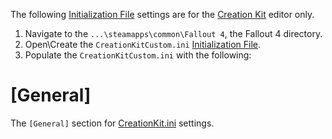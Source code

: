 The following [[Initialization File]] settings are for the [[Creation Kit]] editor only.



# Navigate to the <code>...\steamapps\common\Fallout 4</code>, the Fallout 4 directory.
# Open\Create the <code>CreationKitCustom.ini</code> [[Initialization File]].
# Populate the <code>CreationKitCustom.ini</code> with the following:



= [General] =
The <Code>[General]</Code> section for [[:Category:CreationKit.ini|CreationKit.ini]] settings.
<BR>
{{INI:General:bWarnOnRemoveInvalidMod}}<BR>
{{INI:General:strPluginsFileHeader}}<BR>
{{INI:General:sDefaultAPPrefixString}}<BR>
{{INI:General:sPropertyModLayoutFile}}<BR>
{{INI:General:bUpdateMaterialSwapIndexesOnInit}}<BR>
{{INI:General:bRenamePropertiesOnMaterialSwap}}<BR>
{{INI:General:sPushHostName}}<BR>
{{INI:General:sPushXboxOneConsoleIP}}<BR>
{{INI:General:sPushXboxOneFileDir}}<BR>
{{INI:General:sPushXboxDebugIP}}<BR>
{{INI:General:fPowerArmorWorkbenchMaxPowerArmorDistance}}<BR>
{{INI:General:bDebugDismemberments}}<BR>
{{INI:General:fDefaultSplineColorR}}<BR>
{{INI:General:fDefaultSplineColorG}}<BR>
{{INI:General:fDefaultSplineColorB}}<BR>
{{INI:General:fDefaultSplineWindSensibility}}<BR>
{{INI:General:fDefaultSplineFlexibility}}<BR>
{{INI:General:bGeneratePreCombinedGeometryPreVis}}<BR>
{{INI:General:bThrowProcessCompleteExceptions}}<BR>
{{INI:General:bEnableDialogueExportLogging}}<BR>
{{INI:General:bDialogueExportCheckFileExists}}<BR>
{{INI:General:sExternalVoiceFilePath1}}<BR>
{{INI:General:sExternalVoiceFilePath2}}<BR>
{{INI:General:sExternalVoiceFilePath3}}<BR>
{{INI:General:sExternalVoiceFilePath4}}<BR>
{{INI:General:sExternalVoiceFilePath5}}<BR>
{{INI:General:bMustConfirmDialogueExport}}<BR>
{{INI:General:uAmbientScalarNegX}}<BR>
{{INI:General:uAmbientScalarPosX}}<BR>
{{INI:General:uAmbientScalarNegY}}<BR>
{{INI:General:uAmbientScalarPosY}}<BR>
{{INI:General:uAmbientScalarNegZ}}<BR>
{{INI:General:uAmbientScalarPosZ}}<BR>
{{INI:General:iCurrentTipIndex}}<BR>
{{INI:General:iEditorTipDelaySeconds}}<BR>
{{INI:General:iFileSelectorFilterDelay}}<BR>
{{INI:General:iStandardFilterDelay}}<BR>
{{INI:General:iLastFindTextTab}}<BR>
{{INI:General:bLayerDialogIsOpen}}<BR>
{{INI:General:bMaterialPaletteIsOpen}}<BR>
{{INI:General:sPerforceFolder:Materials}}<BR>
{{INI:General:bMorphEditorActorFacialBonesCollapsed}}<BR>
{{INI:General:bMorphEditorRaceFacialBonesCollapsed}}<BR>
{{INI:General:iObjectWindowFilterDelay}}<BR>
{{INI:General:bObjectWindowStartInAll}}<BR>
{{INI:General:bObjectWindowSaveFilter}}<BR>
{{INI:General:bObjectWindowShowDeleted}}<BR>
{{INI:General:bAddInvalidObjectsToTree}}<BR>
{{INI:General:sPaletteFileName}}<BR>
{{INI:General:iPickingPreferencesX}}<BR>
{{INI:General:iPickingPreferencesY}}<BR>
{{INI:General:iPickingPreferencesW}}<BR>
{{INI:General:iPickingPreferencesH}}<BR>
{{INI:General:iPreviewX}}<BR>
{{INI:General:iPreviewY}}<BR>
{{INI:General:iPreviewW}}<BR>
{{INI:General:iPreviewH}}<BR>
{{INI:General:bTintSelectedObjects}}<BR>
{{INI:General:bReferencePropertiesDialogIsOpen}}<BR>
{{INI:General:sReferencePropertiesCatalogOrder}}<BR>
{{INI:General:bCollapseDisabledRefCategories}}<BR>
{{INI:General:bInvertCameraRotationX}}<BR>
{{INI:General:bInvertCameraRotationY}}<BR>
{{INI:General:bInvertCameraPanX}}<BR>
{{INI:General:bInvertCameraPanY}}<BR>
{{INI:General:bRotateCameraAroundLastSelection}}<BR>
{{INI:General:bBackgroundLoading}}<BR>
{{INI:General:fCellCameraInitialDistance}}<BR>
{{INI:General:bEnableVKeyZoom}}<BR>
{{INI:General:bUnhideAllObjectsOnRefresh}}<BR>
{{INI:General:fReferenceSnapDistance}}<BR>
{{INI:General:fSnapPointScreenSize}}<BR>
{{INI:General:fFlyMoveSpeed}}<BR>
{{INI:General:fFlyRotSpeed}}<BR>
{{INI:General:fPrimitiveDrawZSpeed}}<BR>
{{INI:General:fRaiseObjectDistance}}<BR>
{{INI:General:bUpdateMNumberForSelected}}<BR>
{{INI:General:bRenderWindowMemoryUsageFrame}}<BR>
{{INI:General:uFPSPollFrameCount}}<BR>
{{INI:General:fMouseScale}}<BR>
{{INI:General:fMinMouseScale}}<BR>
{{INI:General:iBorderColorWarningR}}<BR>
{{INI:General:iBorderColorWarningG}}<BR>
{{INI:General:iBorderColorWarningB}}<BR>
{{INI:General:iBorderColorOverLimitR}}<BR>
{{INI:General:iBorderColorOverLimitG}}<BR>
{{INI:General:iBorderColorOverLimitB}}<BR>
{{INI:General:bShowRenderWindowBorderIfOK}}<BR>
{{INI:General:bCKeyMapsToYAxis}}<BR>
{{INI:General:iGizmoRadius}}<BR>
{{INI:General:iLandscapeBrushSizeMin}}<BR>
{{INI:General:iLandscapeBrushSizeMax}}<BR>
{{INI:General:iLandscapeBrushEditingLandscapeR}}<BR>
{{INI:General:iLandscapeBrushEditingLandscapeG}}<BR>
{{INI:General:iLandscapeBrushEditingLandscapeB}}<BR>
{{INI:General:iLandscapeBrushColoringVerticesR}}<BR>
{{INI:General:iLandscapeBrushColoringVerticesG}}<BR>
{{INI:General:iLandscapeBrushColoringVerticesB}}<BR>
{{INI:General:iLandscapeBrushSmoothingR}}<BR>
{{INI:General:iLandscapeBrushSmoothingG}}<BR>
{{INI:General:iLandscapeBrushSmoothingB}}<BR>
{{INI:General:iLandscapeBrushFlatteningR}}<BR>
{{INI:General:iLandscapeBrushFlatteningG}}<BR>
{{INI:General:iLandscapeBrushFlatteningB}}<BR>
{{INI:General:iLandscapeBrushDrawingR}}<BR>
{{INI:General:iLandscapeBrushDrawingG}}<BR>
{{INI:General:iLandscapeBrushDrawingB}}<BR>
{{INI:General:iLandscapeBrushRadiusHotkey1}}<BR>
{{INI:General:iLandscapeBrushRadiusHotkey2}}<BR>
{{INI:General:iLandscapeBrushRadiusHotkey3}}<BR>
{{INI:General:iLandscapeBrushRadiusHotkey4}}<BR>
{{INI:General:iLandscapeBrushRadiusHotkey5}}<BR>
{{INI:General:iLandscapeBrushRadiusHotkey6}}<BR>
{{INI:General:iLandscapeBrushRadiusHotkey7}}<BR>
{{INI:General:iLandscapeBrushRadiusHotkey8}}<BR>
{{INI:General:iLandscapeBrushRadiusHotkey9}}<BR>
{{INI:General:iFlattenVertexBofder}}<BR>
{{INI:General:fDefaultPrimitiveSize}}<BR>
{{INI:General:bPlaceCreatedRefsAtTarget}}<BR>
{{INI:General:fPrimitiveScaleFactor}}<BR>
{{INI:General:fSplineSlacknessDelta}}<BR>
{{INI:General:bMatchSlopeWhenDragging}}<BR>
{{INI:General:bSelectAttachRefChildrenWithParent}}<BR>
{{INI:General:fDefaultBendableSplineSlack}}<BR>
{{INI:General:fDefaultBendableSplineThickness}}<BR>
{{INI:General:bRescanBeforeAddingReference}}<BR>
{{INI:General:fLastSplineSlack}}<BR>
{{INI:General:fLastSplineThickness}}<BR>
{{INI:General:iSceneInfoX}}<BR>
{{INI:General:iSceneInfoY}}<BR>
{{INI:General:iSceneInfoW}}<BR>
{{INI:General:iSceneInfoH}}<BR>
{{INI:General:iShowHideX}}<BR>
{{INI:General:iShowHideY}}<BR>
{{INI:General:iShowHideW}}<BR>
{{INI:General:iShowHideH}}<BR>
{{INI:General:bShowHideWindowOpen}}<BR>
{{INI:General:bHideImportantWarnings}}<BR>
{{INI:General:bSortLoadedCellsAtTop}}<BR>
{{INI:General:bAddTemporaryRefsToCellView}}<BR>
{{INI:General:iCellViewSelectionTimerDelay}}<BR>
{{INI:General:bSelectWorldspaceForRecentCell}}<BR>
{{INI:General:iRecentCell0}}<BR>
{{INI:General:iRecentCell1}}<BR>
{{INI:General:iRecentCell2}}<BR>
{{INI:General:iRecentCell3}}<BR>
{{INI:General:iRecentCell4}}<BR>
{{INI:General:iRecentCell5}}<BR>
{{INI:General:iRecentCell6}}<BR>
{{INI:General:iRecentCell7}}<BR>
{{INI:General:iRecentCell8}}<BR>
{{INI:General:iRecentCell9}}<BR>
{{INI:General:bCellViewShowFilteredOnly}}<BR>
{{INI:General:bCellViewShowSelectedOnly}}<BR>
{{INI:General:bCellViewShowVisibleOnly}}<BR>
{{INI:General:bUpdateCellViewToMatchRenderWindow}}<BR>
{{INI:General:bUseVersionControl}}<BR>
{{INI:General:bVersionConnectionFailed}}<BR>
{{INI:General:sNetwork Path}}<BR>
{{INI:General:bNo3D}}<BR>
{{INI:General:bEditorHotLoading}}<BR>
{{INI:General:bEditorHotLoadingXB1}}<BR>
{{INI:General:bEditorHotLoadingPS4}}<BR>
{{INI:General:sMaterialEditorPage}}<BR>
{{INI:General:bAlwaysPushToPCWhenSaving}}<BR>
{{INI:General:bConvertMessageNewlines}}<BR>
{{INI:General:bAllowMultipleEditors}}<BR>
{{INI:General:uEditorStartInteriorID}}<BR>
{{INI:General:uEditorStartWorldSpaceID}}<BR>
{{INI:General:sEditorStartingPos}}<BR>
{{INI:General:sEditorStartingDir0}}<BR>
{{INI:General:sEditorStartingDir1}}<BR>
{{INI:General:sEditorStartingDir2}}<BR>
{{INI:General:bAllowUnsafeSave}}<BR>
{{INI:General:sDefaultGenericExportFilename}}<BR>
{{INI:General:sDefaultComponentExportFilename}}<BR>
{{INI:General:sDefaultModExportFilename}}<BR>
{{INI:General:sDefaultRecipeExportFilename}}<BR>
{{INI:General:sDefaultBridgeExportFilename}}<BR>
{{INI:General:sDefaultBaseDataExportFilename}}<BR>
{{INI:General:sDefaultGenericImportFilename}}<BR>
{{INI:General:sDefaultComponentImportFilename}}<BR>
{{INI:General:sDefaultModImportFilename}}<BR>
{{INI:General:sDefaultRecipeImportFilename}}<BR>
{{INI:General:bLiteBrite}}<BR>
{{INI:General:bUseDepthBias}}<BR>
{{INI:General:bAnimateFX}}<BR>
{{INI:General:bViewSky}}<BR>
{{INI:General:iMaxJobThreads}}<BR>
{{INI:General:uEditorHTMLPort}}<BR>
{{INI:General:bPreview}}<BR>
{{INI:General:bShowHide}}<BR>
{{INI:General:bMaximize Editor}}<BR>
{{INI:General:bLight Radius}}<BR>
{{INI:General:sFile Path}}<BR>
{{INI:General:sVersionNetworkPath}}<BR>
{{INI:General:bNoRenderer}}<BR>
{{INI:General:bShowReloadShadersButton}}<BR>
{{INI:General:bLeftHandedMouse}}<BR>
{{INI:General:iStatusBarPart1}}<BR>
{{INI:General:iStatusBarPart2}}<BR>
{{INI:General:iStatusBarPart3}}<BR>
{{INI:General:iStatusBarPart4}}<BR>
{{INI:General:uMaxUndoCount}}<BR>
{{INI:General:uUndoClearBuffer}}<BR>
{{INI:General:uForcedNextID}}<BR>
{{INI:General:iFullSaveCellThreshhold}}<BR>
{{INI:General:bAllowNonGroupedVersionControl}}<BR>
{{INI:General:bClearPersistenceOnVCSort}}<BR>
{{INI:General:sNetworkMasterPath}}<BR>
{{INI:General:bFormCheckinPerforceEnabled}}<BR>
{{INI:General:sFormFilesDataPerforceFolder}}<BR>
{{INI:General:sFormFilesSourcePerforceFolder}}<BR>
{{INI:General:bVCQueueConnectionFailed}}<BR>
{{INI:General:sVCQueuePath}}<BR>
{{INI:General:bUseColorControlsHSV}}<BR>
{{INI:General:bUseArchiveFileSelectorDialog}}<BR>
{{INI:General:iTextColorMyFormR}}<BR>
{{INI:General:iTextColorMyFormG}}<BR>
{{INI:General:iTextColorMyFormB}}<BR>
{{INI:General:iTextColorLockedFormR}}<BR>
{{INI:General:iTextColorLockedFormG}}<BR>
{{INI:General:iTextColorLockedFormB}}<BR>
{{INI:General:iTextColorLockedChildFormR}}<BR>
{{INI:General:iTextColorLockedChildFormG}}<BR>
{{INI:General:iTextColorLockedChildFormB}}<BR>
{{INI:General:iTextColorRegionFormR}}<BR>
{{INI:General:iTextColorRegionFormG}}<BR>
{{INI:General:iTextColorRegionFormB}}<BR>
{{INI:General:iTextColorDeletedFormR}}<BR>
{{INI:General:iTextColorDeletedFormG}}<BR>
{{INI:General:iTextColorDeletedFormB}}<BR>
{{INI:General:bDisplayHiddenCells}}<BR>
{{INI:General:uFormFilterTimerTimeout}}<BR>
{{INI:General:bUseToolTips}}<BR>
{{INI:General:sLastModelPath}}<BR>
{{INI:General:sLastTexturePath}}<BR>
{{INI:General:sCreationKitWikiURL}}<BR>
{{INI:General:sFaceTestSoundName}}<BR>
{{INI:General:bRefSelectControlHasAnyOption}}<BR>
{{INI:General:fAnimationPreviewSpeed}}<BR>
{{INI:General:bAnimationAllowMovement}}<BR>
{{INI:General:iEnumRefsAllowedPerFrame}}<BR>
{{INI:General:iUpdateDetectionsAllowedPerFrame}}<BR>
{{INI:General:bColorEditorFilteredConditionItems}}<BR>
{{INI:General:bOnlyLoadCombinable3D}}<BR>
{{INI:General:bOnlyLoadPreVis3D}}<BR>
{{INI:General:bPreemptivelyUnloadCells}}<BR>
{{INI:General:uInterior Cell Buffer}}<BR>
{{INI:General:uExterior Cell Buffer}}<BR>
{{INI:General:iNumHWThreads}}<BR>
{{INI:General:bMinimizeCachedExteriors}}<BR>
{{INI:General:bShowLoadingAreaMessage}}<BR>
{{INI:General:bCheckPurgedTextureList}}<BR>
{{INI:General:bQueueWarnings}}<BR>
{{INI:General:sLanguage}}<BR>
{{INI:General:uiCellFrameCaptureMinTime}}<BR>
{{INI:General:uiWaitCellReadyTime}}<BR>
{{INI:General:bUseMenuLoadThreadPrefs}}<BR>
{{INI:General:bCommitTexturesOnMenuLoad}}<BR>
{{INI:General:bUseMenuLoadCellPreload}}<BR>
{{INI:General:bAllowClearOldestBufferedExterior}}<BR>
{{INI:General:bOnlyQueueCellsWhenRefsLoaded}}<BR>
{{INI:General:bCheckOutNewStringGameSettings}}<BR>
{{INI:General:bFixEmbeddedWeaponsAfterInit}}<BR>
{{INI:General:bFixDanglingTopicsAfterInit}}<BR>
{{INI:General:bFixDanglingPackInCellsAfterInit}}<BR>
{{INI:General:bCheckLocationsAfterInit}}<BR>
{{INI:General:bAllowMultipleMasterLoads}}<BR>
{{INI:General:bCheckForMultiFileForms}}<BR>
{{INI:General:bChangingLotsOfBaseObjects}}<BR>
{{INI:General:bCheckPersistentRefUsage}}<BR>
{{INI:General:bSkipValidateInfos}}<BR>
{{INI:General:bSkipValidateForms}}<BR>
{{INI:General:bWarnOnUserVersionDifferences}}<BR>
{{INI:General:bFixUnneededPersistentRefs}}<BR>
{{INI:General:bCleanUpInvalidFormsOnLoad}}<BR>
{{INI:General:sGameWinClassName}}<BR>
{{INI:General:sGameAppName}}<BR>
{{INI:General:bMustConfirmESMUpdate}}<BR>
{{INI:General:sPushPS4ConsoleIP}}<BR>
{{INI:General:sPushPS4FileDir}}<BR>
{{INI:General:bDisableDuplicateReferenceCheck}}<BR>
{{INI:General:sLocalMasterPath}}<BR>
{{INI:General:sLocalSavePath}}<BR>
{{INI:General:bCreate Maps Enable}}<BR>
{{INI:General:bAllowGameStartFromEditor}}<BR>
{{INI:General:bLoadTheUserPlugin}}<BR>
{{INI:General:sUserPlugin}}<BR>
{{INI:General:bCheckDLCCombinedKeys}}<BR>
{{INI:General:bFixDLCCombinedKeys}}<BR>
{{INI:General:bKeepPluginWhenMerging}}<BR>
{{INI:General:sNewVersionBackupPath}}<BR>
{{INI:General:sLocalBackupPath}}<BR>
{{INI:General:bEnableFileStreamerForESM}}<BR>
{{INI:General:iESMFileStreamerPriority}}<BR>
{{INI:General:iMaxBackupCount}}<BR>
{{INI:General:bAnimateDoorPhysics}}<BR>
{{INI:General:fAutoCloseDelay}}<BR>
{{INI:General:bFixAIPackagesOnLoad}}<BR>
{{INI:General:bConfirmOnCheckDelete}}<BR>
{{INI:General:bOutputFormDependencies}}<BR>
{{INI:General:uFormFileCollectPurgeCount}}<BR>
{{INI:General:iMaxInventoryItemNameLength}}<BR>
{{INI:General:bCheckInventoryItemNameLength}}<BR>
{{INI:General:bKeepDLStringBlocksLoaded}}<BR>
{{INI:General:bKeepILStringBlocksLoaded}}<BR>
{{INI:General:bReconstructIDTags}}<BR>
{{INI:General:bValidateStringsOnCompile}}<BR>
{{INI:General:bValidateDoesReplacement}}<BR>
{{INI:General:Interface/FontConfig.txt}}<BR>
{{INI:General:sValidNameCharsFile}}<BR>
{{INI:General:bForceTagifyAll}}<BR>
{{INI:General:uGridsToLoad}}<BR>
{{INI:General:sVendorBuySellListFilter}}<BR>
{{INI:General:bFixDanglingIdles}}<BR>
{{INI:General:sIdleManagerLastSelectedIdleOrAction}}<BR>
{{INI:General:sIdleManagerLastSelectedIdleOrActionParent}}<BR>
{{INI:General:sIdleManagerLastFilterString}}<BR>
{{INI:General:bWarnWhenReplacingInvalidHeadParts}}<BR>
{{INI:General:fDefaultNPCWeightMin}}<BR>
{{INI:General:fDefaultNPCWeightMax}}<BR>
{{INI:General:bFixInvalidExtraHeadParts}}<BR>
{{INI:General:bDisableGearedUp}}<BR>
{{INI:General:bLogActorCustomizationDataOnApply}}<BR>
{{INI:General:bKeepHeadOnRaceChange}}<BR>
{{INI:General:bCheckHairOnInit}}<BR>
{{INI:General:bCheckEyesOnInit}}<BR>
{{INI:General:sInvalidTagString}}<BR>
{{INI:General:bWarnOnFillAliasFailure}}<BR>
{{INI:General:bTrackAliasReservation}}<BR>
{{INI:General:bShowEventHandlingOutput}}<BR>
{{INI:General:sQuestLayoutFile}}<BR>
{{INI:General:iLastRaceTab}}<BR>
{{INI:General:bCheckOutOnTopicQuestSort}}<BR>
{{INI:General:bWarnOnGameSettingLoad}}<BR>
{{INI:General:fScriptForegroundColorR}}<BR>
{{INI:General:fScriptForegroundColorG}}<BR>
{{INI:General:fScriptForegroundColorB}}<BR>
{{INI:General:fScriptBackgroundColorR}}<BR>
{{INI:General:fScriptBackgroundColorG}}<BR>
{{INI:General:fScriptBackgroundColorB}}<BR>
{{INI:General:bCreateRecipeAllowEdit}}<BR>
{{INI:General:sCreateRecipeTemplateName}}<BR>
{{INI:General:bMergeHavokShape}}<BR>
{{INI:General:bCombineStaticCollectionArtOnClone}}<BR>
{{INI:General:bVerifyFurnitureMarkersOnLoad}}<BR>
{{INI:General:bOnlyShowSelectedLightGeometry}}<BR>
{{INI:General:bCheckOutOnBoundFix}}<BR>
{{INI:General:fDefaultRadioFrequency}}<BR>
{{INI:General:bCalculateArmorMeshAndTextureFileCounts}}<BR>
{{INI:General:bUseLooseScalingFiles}}<BR>
{{INI:General:fAutoDoorFadeSecs}}<BR>
{{INI:General:fNormalDoorFadeWait}}<BR>
{{INI:General:fNormalDoorFadeSecs}}<BR>
{{INI:General:bCheckDoorCollisionOnInit}}<BR>
{{INI:General:bDeleteInvalidRefGroupsOnInit}}<BR>
{{INI:General:bUseCombinedObjects}}<BR>
{{INI:General:bAllowPluginPreCalcDataWipe}}<BR>
{{INI:General:bUseMultibounds}}<BR>
{{INI:General:fFlickeringLightDistance}}<BR>
{{INI:General:fSmallObjectSize}}<BR>
{{INI:General:bDeleteBadCoordCellOnInit}}<BR>
{{INI:General:iCheckCellRegionsOnInit}}<BR>
{{INI:General:bFixBadBorderRegionDataOnInit}}<BR>
{{INI:General:bFixBadLocRefsOnInit}}<BR>
{{INI:General:bFindDanglingCellsOnInit}}<BR>
{{INI:General:bForcePreCombinedObject32bitExport}}<BR>
{{INI:General:bMaxHeightsIncludeInitDisabledRefs}}<BR>
{{INI:General:uDefaultCombinedObjectLevelsXY}}<BR>
{{INI:General:uDefaultCombinedObjectLevelsZ}}<BR>
{{INI:General:bAllowPreCalcCheckIn}}<BR>
{{INI:General:bPreCalcSaveOnly}}<BR>
{{INI:General:fPortalTolerance}}<BR>
{{INI:General:bFixPersistenceOnRefInit}}<BR>
{{INI:General:bForceCheckOutOnRefFix}}<BR>
{{INI:General:bOnlyActiveFileForRefFix}}<BR>
{{INI:General:bCheckLevActorsOnInit}}<BR>
{{INI:General:fVerticesInWaterThreshold}}<BR>
{{INI:General:fPrimitiveAlphaDecalVolume}}<BR>
{{INI:General:fPrimitiveAlphaMultiplier}}<BR>
{{INI:General:bLeveledCreaturesAreMarkers}}<BR>
{{INI:General:bOutputCollectObjectFailure}}<BR>
{{INI:General:bDrawWaterRefLinks}}<BR>
{{INI:General:bAllowDynamicHavok}}<BR>
{{INI:General:bDrawReferenceLinks}}<BR>
{{INI:General:fWaterCurrentMarkerScale}}<BR>
{{INI:General:fRefLinkOffsetZ}}<BR>
{{INI:General:iRarityColorCommon}}<BR>
{{INI:General:iRarityColorUncommon}}<BR>
{{INI:General:iRarityColorRare}}<BR>
{{INI:General:iRarityColorUnique}}<BR>
{{INI:General:iWaterEditorDepthBufferValuePower}}<BR>
{{INI:General:bCheckOutWorldspacesOnInit}}<BR>
{{INI:General:bExternalLODDataFiles}}<BR>
{{INI:General:bUseMoonSettings}}<BR>
{{INI:General:iMasserPhase}}<BR>
{{INI:General:fMasserVisibility}}<BR>
{{INI:General:iMasserPosition}}<BR>
{{INI:General:iSecundaPhase}}<BR>
{{INI:General:fSecundaVisibility}}<BR>
{{INI:General:iSecundaPosition}}<BR>
{{INI:General:bHealthRegenFromRacePlayerOnly}}<BR>
{{INI:General:bUseFaceGenPreprocessedHeads}}<BR>
{{INI:General:bDisableCustomFaceGeneration}}<BR>
{{INI:General:bUseEyeEnvMapping}}<BR>
{{INI:General:bFacegenDisableMorphs}}<BR>
{{INI:General:iMinimumVerts4}}<BR>
{{INI:General:iMinimumVerts8}}<BR>
{{INI:General:iMinimumVerts16}}<BR>
{{INI:General:bExportSceneOnUmbraGenerate}}<BR>
{{INI:General:bExportTomeOnUmbraGenerate}}<BR>
{{INI:General:iMaxUmbraBakeThreads}}<BR>
{{INI:General:bGamepadEnable}}<BR>
{{INI:General:bUseDebugGamepad}}<BR>
{{INI:General:bForbidNifErrorMarkers}}<BR>
{{INI:General:bCullingBatch}}<BR>
{{INI:General:bPerfBudgetManagerEnabled}}<BR>
{{INI:General:fBSTaskTime}}<BR>
{{INI:General:fBendableSplineSagPct}}<BR>
{{INI:General:fBendableSplineSegmentLengthPct}}<BR>
{{INI:General:bPreCulledObjectsEnabled}}<BR>
{{INI:General:fPreVisCameraBufferNear}}<BR>
{{INI:General:fPreVisCameraZShift}}<BR>
{{INI:General:bDoMultithreadedVisQuery}}<BR>
{{INI:General:fAccurateOcclusionThreshold}}<BR>
{{INI:General:bOutputCombinedGeomDataWhenTinting}}<BR>
{{INI:General:bDisableComputeShaderOnCombinations}}<BR>
{{INI:General:bAllowResourceReloading}}<BR>
{{INI:General:bWarnOnMaterialCollisions}}<BR>
{{INI:General:fBrightLightColorR}}<BR>
{{INI:General:fBrightLightColorG}}<BR>
{{INI:General:fBrightLightColorB}}<BR>
{{INI:General:bAllowMeshLODDebug}}<BR>

= [Archive] =
The <Code>[Archive]</Code> section for [[:Category:CreationKit.ini|CreationKit.ini]] settings.
<BR>
{{INI:Archive:sResourcePrefixList}}<BR>
{{INI:Archive:sResourceIndexFileList}}<BR>
{{INI:Archive:sResourceArchiveList}}<BR>
{{INI:Archive:sResourceArchive2List}}<BR>
{{INI:Archive:sGeometryPackageList}}<BR>
{{INI:Archive:sResourceArchiveList2}}<BR>
{{INI:Archive:sResourceArchiveListBeta}}<BR>
{{INI:Archive:bUseArchives}}<BR>
{{INI:Archive:bCheckRuntimeCollisions}}<BR>
{{INI:Archive:iRetainDirectoryStringTable}}<BR>
{{INI:Archive:iRetainFilenameStringTable}}<BR>
{{INI:Archive:iRetainFilenameOffsetTable}}<BR>
{{INI:Archive:sInvalidationFile}}<BR>
{{INI:Archive:sArchiveList}}<BR>
{{INI:Archive:bInvalidateOlderFiles}}<BR>
{{INI:Archive:bTrackFileLoading}}<BR>
{{INI:Archive:sDLCDefaultVoiceSuffix}}<BR>
{{INI:Archive:bAutoloadTESFileArchives}}<BR>
{{INI:Archive:sAnimationArchiveName}}<BR>
{{INI:Archive:sDLCArchiveNameSuffix}}<BR>


= [Audio] =
The <Code>[Audio]</Code> section for [[:Category:CreationKit.ini|CreationKit.ini]] settings.
<BR>
{{INI:Audio:fDefaultVATSDescriptorThreshold}}<BR>
{{INI:Audio:sDefaultLocalSoundFXPath}}<BR>
{{INI:Audio:sRecordingDevice}}<BR>
{{INI:Audio:uDefaultRecordingChannels}}<BR>
{{INI:Audio:uDefaultRecordingBitRate}}<BR>
{{INI:Audio:uDefaultRecordingSampleRate}}<BR>
{{INI:Audio:bRecordSingleResponsesImmediately}}<BR>
{{INI:Audio:sAudioAPI}}<BR>
{{INI:Audio:bEnableAudio}}<BR>
{{INI:Audio:bEnableAudioCache}}<BR>
{{INI:Audio:uMaxSizeForCachedSound}}<BR>
{{INI:Audio:fDefaultMasterVolume}}<BR>
{{INI:Audio:uiAudioHWThread}}<BR>
{{INI:Audio:uiInitialCacheSize}}<BR>
{{INI:Audio:uiMaxAudioCacheSize}}<BR>
{{INI:Audio:sMissingAssetSoundFile}}<BR>
{{INI:Audio:uStreamingThreshold}}<BR>
{{INI:Audio:fDialogueLookingExaggeration}}<BR>
{{INI:Audio:fDialogueHeadPitchExaggeration}}<BR>
{{INI:Audio:fDialogueHeadRollExaggeration}}<BR>
{{INI:Audio:fDialogueHeadYawExaggeration}}<BR>
{{INI:Audio:fMusicDuckingSeconds}}<BR>
{{INI:Audio:fMusicUnDuckingSeconds}}<BR>
{{INI:Audio:fMusicFinaleCrossFadeTimeIn}}<BR>
{{INI:Audio:fMusicFinaleCrossFadeTimeOut}}<BR>
{{INI:Audio:iMaxMaxDistance}}<BR>
{{INI:Audio:uiDefaultReferenceSoundFadeTimeMS}}<BR>
{{INI:Audio:uiParentedMarkerSoundFadeTimeMS}}<BR>
{{INI:Audio:fWaterAudioFadeInSeconds}}<BR>
{{INI:Audio:fWaterAudioFadeOutSeconds}}<BR>
{{INI:Audio:uWaterAudioSamplePointsToUse}}<BR>
{{INI:Audio:uWaterAudioAxisSamplePoints}}<BR>
{{INI:Audio:uWaterAudioAmbientAttenuation}}<BR>
{{INI:Audio:bEnableWaterSounds}}<BR>
{{INI:Audio:fSidechainAttackSecs}}<BR>
{{INI:Audio:fSidechainReleaseSecs}}<BR>
{{INI:Audio:fSidechainThresholdMinDB}}<BR>
{{INI:Audio:fSidechainThresholdMaxDB}}<BR>
{{INI:Audio:fAudioRumbleSmallExponent}}<BR>
{{INI:Audio:fAudioRumbleBigExponent}}<BR>
{{INI:Audio:bAudioRumbleEnabled}}<BR>
{{INI:Audio:fSidechainDecayHalflife}}<BR>
{{INI:Audio:fSmallRumbleDecayHalflife}}<BR>
{{INI:Audio:fBigRumbleDecayHalflife}}<BR>
{{INI:Audio:uiAudioLogEchoLevel}}<BR>
{{INI:Audio:bAudioLoggingEnabled}}<BR>
{{INI:Audio:bAudioLogBufferMessages}}<BR>


= [Bethesda.net] =
The <Code>[Bethesda.net]</Code> section for [[:Category:CreationKit.ini|CreationKit.ini]] settings.
<BR>
{{INI:Bethesda.net:sUsername}}<BR>
{{INI:Bethesda.net:bEnablePlatformSelection}}<BR>
{{INI:Bethesda.net:bEnableXB1}}<BR>
{{INI:Bethesda.net:bEnablePS4}}<BR>
{{INI:Bethesda.net:bEnablePlatform}}<BR>
{{INI:Bethesda.net:sEnvironment}}<BR>
{{INI:Bethesda.net:uPersistentUuidData0}}<BR>
{{INI:Bethesda.net:uPersistentUuidData1}}<BR>
{{INI:Bethesda.net:uPersistentUuidData2}}<BR>
{{INI:Bethesda.net:uPersistentUuidData3}}<BR>
{{INI:Bethesda.net:sBethesdaBeamKey}}<BR>
{{INI:Bethesda.net:sBethesdaOAuthId}}<BR>
{{INI:Bethesda.net:iBethesdaEntitlementsProductId}}<BR>
{{INI:Bethesda.net:iBethesdaMotdProductId}}<BR>
{{INI:Bethesda.net:sBethesdaLoggingKey}}<BR>
{{INI:Bethesda.net:iBethesdaLoggingProductId}}<BR>
{{INI:Bethesda.net:iEnableLogging}}<BR>
{{INI:Bethesda.net:iMinHttpResonseStatusToLog}}<BR>
{{INI:Bethesda.net:iEnableEventLogging}}<BR>
{{INI:Bethesda.net:iIsLiveEventLogging}}<BR>
{{INI:Bethesda.net:sAccountsURL}}<BR>
{{INI:Bethesda.net:sModsURL}}<BR>
{{INI:Bethesda.net:bEnableLocalLogging}}<BR>
{{INI:Bethesda.net:bLocalLoggingToDebugConsole}}<BR>
{{INI:Bethesda.net:bBdkDetailedDebugConsoleLogging}}<BR>
{{INI:Bethesda.net:bBdkDetailedLocalLogging}}<BR>
{{INI:Bethesda.net:uiUploadBufferSize}}<BR>
{{INI:Bethesda.net:uiDownloadBufferSize}}<BR>
{{INI:Bethesda.net:uiDefaultNumSearchResults}}<BR>
{{INI:Bethesda.net:uiEditorNumSearchResults}}<BR>


= [Camera] =
The <Code>[Camera]</Code> section for [[:Category:CreationKit.ini|CreationKit.ini]] settings.
<BR>
{{INI:Camera:bDebugCameraPathSelection}}<BR>
{{INI:Camera:bTestLeftSideCameras}}<BR>


= [Messages] =
The <Code>[Messages]</Code> section for [[:Category:CreationKit.ini|CreationKit.ini]] settings.
<BR>
{{INI:Messages:bAllowFileWrite}}<BR>
{{INI:Messages:bSkipProgramFlows}}<BR>
{{INI:Messages:bSkipInitializationFlows}}<BR>
{{INI:Messages:iFileLogging}}<BR>
{{INI:Messages:bAllowYesToAll}}<BR>
{{INI:Messages:bTopMostWarnings}}<BR>
{{INI:Messages:bWarnMissingFaceTexture}}<BR>
{{INI:Messages:bFaceGenWarnings}}<BR>
{{INI:Messages:bShowMissingAudioWarnings}}<BR>


= [Debug] =
The <Code>[Debug]</Code> section for [[:Category:CreationKit.ini|CreationKit.ini]] settings.
<BR>
{{INI:Debug:bLogModTemplateInstantiation}}<BR>
{{INI:Debug:bWriteTACOutputToFile}}<BR>
{{INI:Debug:bShowLLRandomRolls}}<BR>
{{INI:Debug:strSSGSaveTolocation}}<BR>
{{INI:Debug:bDebugFaceGenMultithreading}}<BR>
{{INI:Debug:bDebugFaceGenCriticalSection}}<BR>
{{INI:Debug:bUseFlattenedBoneTree}}<BR>
{{INI:Debug:uiWaitAtStart}}<BR>


= [Display] =
The <Code>[Display]</Code> section for [[:Category:CreationKit.ini|CreationKit.ini]] settings.
<BR>
{{INI:Display:fDefaultEditorFOV}}<BR>
{{INI:Display:fDecalLifetime}}<BR>
{{INI:Display:iMaxDecalsPerFrame}}<BR>
{{INI:Display:iMaxSkinDecalsPerFrame}}<BR>
{{INI:Display:fDecalLOD0}}<BR>
{{INI:Display:fLinePrimitiveWidth}}<BR>
{{INI:Display:bDisableLandTextureLoad}}<BR>
{{INI:Display:bPrecipitationOcclusion}}<BR>
{{INI:Display:bDisableOcclusionShapesContainingCamera}}<BR>
{{INI:Display:bShaderCache}}<BR>
{{INI:Display:strShaderIDNetworkPath}}<BR>
{{INI:Display:bForceAllRenderTarget}}<BR>
{{INI:Display:bAsyncResourceCopies}}<BR>
{{INI:Display:bEnableCameraCache}}<BR>
{{INI:Display:iSize W}}<BR>
{{INI:Display:iSize H}}<BR>
{{INI:Display:iLocation X}}<BR>
{{INI:Display:iLocation Y}}<BR>
{{INI:Display:bFull Screen}}<BR>
{{INI:Display:bBorderless}}<BR>
{{INI:Display:bMaximizeWindow}}<BR>
{{INI:Display:bTopMostWindow}}<BR>
{{INI:Display:iPresentInterval}}<BR>
{{INI:Display:iMaxNumberOfCopiesPerFrame}}<BR>
{{INI:Display:iUseDXDeviceDebug}}<BR>
{{INI:Display:iMaxAnisotropy}}<BR>
{{INI:Display:bDo30VFog}}<BR>
{{INI:Display:bImageSpaceEffects}}<BR>
{{INI:Display:iTrilinearThreshold}}<BR>
{{INI:Display:bDoTestHDR}}<BR>
{{INI:Display:fMipBias}}<BR>
{{INI:Display:sAntiAliasing}}<BR>
{{INI:Display:fTessFactorMaxDistanceScale}}<BR>
{{INI:Display:fDefaultFOV}}<BR>
{{INI:Display:bCombinedObjectsAvailableForPicking}}<BR>
{{INI:Display:bEnableWetnessMaterials}}<BR>
{{INI:Display:fMeshLODLevel1FadeDist}}<BR>
{{INI:Display:fMeshLODLevel2FadeDist}}<BR>
{{INI:Display:fInteriorMeshLODLevel1FadeDist}}<BR>
{{INI:Display:fInteriorMeshLODLevel2FadeDist}}<BR>
{{INI:Display:fMeshLODLevel1FadeTreeDistance}}<BR>
{{INI:Display:fMeshLODLevel2FadeTreeDistance}}<BR>
{{INI:Display:fMeshLODFadeScalar}}<BR>
{{INI:Display:fMeshLODFadeBoundDefault}}<BR>
{{INI:Display:fMeshLODFadePercentDefault}}<BR>
{{INI:Display:fMeshLODFadeTime}}<BR>
{{INI:Display:bMeshCombinerMaterialComparison}}<BR>
{{INI:Display:bVolumetricLightingEnable}}<BR>
{{INI:Display:iVolumetricLightingQuality}}<BR>
{{INI:Display:iRenderPassCacheSize}}<BR>
{{INI:Display:bSAOEnable}}<BR>
{{INI:Display:fSAOIntensity}}<BR>
{{INI:Display:fSAORadius}}<BR>
{{INI:Display:fSAOBias}}<BR>
{{INI:Display:bUseAsyncComputeAO}}<BR>
{{INI:Display:fShadowDistance}}<BR>
{{INI:Display:fDirShadowDistance}}<BR>
{{INI:Display:fSunUpdateThreshold}}<BR>
{{INI:Display:fSunShadowUpdateTime}}<BR>
{{INI:Display:fShadowBiasScale}}<BR>
{{INI:Display:iMaxNumberOfCubemapsPerFrame}}<BR>
{{INI:Display:bSinglePassDirShadow}}<BR>
{{INI:Display:fBlendSplitDirShadow}}<BR>
{{INI:Display:bForceIgnoreSmoothness}}<BR>
{{INI:Display:iMaxFocusShadows}}<BR>
{{INI:Display:iMaxFocusShadowsDialogue}}<BR>
{{INI:Display:bComputeShaderDeferredTiledLighting}}<BR>
{{INI:Display:iTiledLightingMinLights}}<BR>
{{INI:Display:bZPrePass}}<BR>
{{INI:Display:bVolumetricLightingForceCasters}}<BR>
{{INI:Display:bUseAutoDynamicResolution}}<BR>
{{INI:Display:fTAASharpen}}<BR>
{{INI:Display:fTAALowFreq}}<BR>
{{INI:Display:fTAAHighFreq}}<BR>
{{INI:Display:fTAAPostSharpen}}<BR>
{{INI:Display:fTAAPostOverlay}}<BR>
{{INI:Display:uiShadowFilter}}<BR>
{{INI:Display:uiOrthoShadowFilter}}<BR>
{{INI:Display:iDirShadowSplits}}<BR>
{{INI:Display:uPipboyTargetWidth}}<BR>
{{INI:Display:uPipboyTargetHeight}}<BR>
{{INI:Display:iShadowMapResolution}}<BR>
{{INI:Display:fLeafAnimDampenDistStart}}<BR>
{{INI:Display:fLeafAnimDampenDistEnd}}<BR>
{{INI:Display:bUsePreCulledObjects}}<BR>
{{INI:Display:fPipboyScreenGlassDepth_PowerArmor}}<BR>
{{INI:Display:fPipboyScreenRefractionStrength_PowerArmor}}<BR>
{{INI:Display:fPipboyScreenGlassDepth}}<BR>
{{INI:Display:fPipboyScreenRefractionStrength}}<BR>
{{INI:Display:bSimpleLighting}}<BR>
{{INI:Display:bCompileOnRender}}<BR>
{{INI:Display:bHDRinCS}}<BR>
{{INI:Display:bDoHUDQuads}}<BR>
{{INI:Display:bDoHUDQuadsMerge}}<BR>
{{INI:Display:fHUDQuadsOffset}}<BR>
{{INI:Display:fAOLightingStrength}}<BR>
{{INI:Display:fAORadius}}<BR>
{{INI:Display:fAOBlurSigma}}<BR>
{{INI:Display:focusShadowMapDoubleEveryXUnit}}<BR>
{{INI:Display:flocalShadowMapHalveEveryXUnit}}<BR>
{{INI:Display:fNoLODFarDistanceMin}}<BR>
{{INI:Display:fNoLODFarDistanceMax}}<BR>
{{INI:Display:fNoLODFarDistancePct}}<BR>
{{INI:Display:fNearDistance}}<BR>
{{INI:Display:fNear1stPersonDistance}}<BR>
{{INI:Display:fDefaultWorldFOV}}<BR>
{{INI:Display:fDefault1stPersonFOV}}<BR>
{{INI:Display:bAutoViewDistance}}<BR>
{{INI:Display:iAutoViewLowFrameRate}}<BR>
{{INI:Display:iAutoViewHiFrameRate}}<BR>
{{INI:Display:iAutoViewMinDistance}}<BR>


= [Imagespace] =
The <Code>[Imagespace]</Code> section for [[:Category:CreationKit.ini|CreationKit.ini]] settings.
<BR>
{{INI:Imagespace:bMBEnable}}<BR>


= [Materials] =
The <Code>[Materials]</Code> section for [[:Category:CreationKit.ini|CreationKit.ini]] settings.
<BR>
{{INI:Materials:bPerforceEnabled}}<BR>
{{INI:Materials:sPerforceFolder}}<BR>


= [BSPathing] =
The <Code>[BSPathing]</Code> section for [[:Category:CreationKit.ini|CreationKit.ini]] settings.
<BR>
{{INI:BSPathing:fFindClosestEdgesRadius}}<BR>
{{INI:BSPathing:fPseudoSweptSegmentMinObstacleWidth}}<BR>


= [Pathfinding] =
The <Code>[Pathfinding]</Code> section for [[:Category:CreationKit.ini|CreationKit.ini]] settings.
<BR>
{{INI:Pathfinding:bUseNavmeshRaycastRange}}<BR>
{{INI:Pathfinding:iPathRequestsAllowedPerFrame}}<BR>
{{INI:Pathfinding:iMaxPathRequestsPerFrameTracked}}<BR>
{{INI:Pathfinding:fMaxSpeedPercentageReachedToMakeNewPath}}<BR>
{{INI:Pathfinding:fDistanceToCheck}}<BR>
{{INI:Pathfinding:fDistanceToStopMultiplierToBuildNewPath}}<BR>
{{INI:Pathfinding:fDefaultTimeAheadToCalculateGoal}}<BR>
{{INI:Pathfinding:fMinTimeToStartMoving}}<BR>
{{INI:Pathfinding:fMaxTimeToStartMoving}}<BR>
{{INI:Pathfinding:fPrecentageMinRadiusToGetFollowersTo}}<BR>
{{INI:Pathfinding:fPercentageOfRadiusToStartPathingIntoRequest}}<BR>
{{INI:Pathfinding:fExpensiveDoorCost}}<BR>
{{INI:Pathfinding:bFixNavmeshInfosOnLoad}}<BR>
{{INI:Pathfinding:bUseTaskletsToRecomputeBounds}}<BR>
{{INI:Pathfinding:bBackgroundNavmeshUpdate}}<BR>
{{INI:Pathfinding:fObstacleUpdateDeltaWhenMoving}}<BR>
{{INI:Pathfinding:fObstacleUpdateDeltaWhenUnknown}}<BR>
{{INI:Pathfinding:bCutDoors}}<BR>
{{INI:Pathfinding:fObstacleManagerMinHeight}}<BR>
{{INI:Pathfinding:fObstacleManagerMinWidth}}<BR>
{{INI:Pathfinding:fFlightLandingSearchRadiusBaseDefault}}<BR>
{{INI:Pathfinding:bFlightFavorXYCorrectionOnPathFailure}}<BR>
{{INI:Pathfinding:iFindMaxSpeedMinIterationCount}}<BR>
{{INI:Pathfinding:fFindMaxSpeedMinParamIncrementPercent}}<BR>
{{INI:Pathfinding:fStaticPathTangentSmoothingFactor}}<BR>
{{INI:Pathfinding:fLedgeJumpHeightBuffer}}<BR>
{{INI:Pathfinding:fTangentMagnitudeForPathEndpoints}}<BR>
{{INI:Pathfinding:bUseStraightLineCheckFirst}}<BR>
{{INI:Pathfinding:bCreateDebugInfo}}<BR>
{{INI:Pathfinding:bUseRayCasts}}<BR>
{{INI:Pathfinding:bUseTangentSmoothing}}<BR>
{{INI:Pathfinding:uiSmallNavmeshInfoPathSC}}<BR>
{{INI:Pathfinding:bWarnIfHighLevelSearchFails}}<BR>
{{INI:Pathfinding:fMinimalUsePathingCost}}<BR>
{{INI:Pathfinding:bBackgroundPathing}}<BR>
{{INI:Pathfinding:bDisableUnloadedPaths}}<BR>
{{INI:Pathfinding:iMaxQueuedPathingRequests}}<BR>
{{INI:Pathfinding:fPathManagerDebugInfoWindow}}<BR>
{{INI:Pathfinding:fPathingLargeActorRadius}}<BR>
{{INI:Pathfinding:fPreferredTriangleMultiplier}}<BR>
{{INI:Pathfinding:fAvoidPreferredTriangleMultiplier}}<BR>
{{INI:Pathfinding:fAvoidPreferredTriangleCrossingMultiplier}}<BR>
{{INI:Pathfinding:fBadTriangleMultiplier}}<BR>
{{INI:Pathfinding:fMaxEdgeLength}}<BR>
{{INI:Pathfinding:fWaterTriangleCostMultiplier}}<BR>
{{INI:Pathfinding:fWaterTriangleCrossingCostMultiplier}}<BR>
{{INI:Pathfinding:fMaxFitnessMultiplier}}<BR>
{{INI:Pathfinding:fMaxHeightFromNavmeshToObstacleBoxBottom}}<BR>
{{INI:Pathfinding:fMaxHeightFromObstacleBoxToToNavmesh}}<BR>
{{INI:Pathfinding:fMaxDistanceFromNavmeshMult}}<BR>
{{INI:Pathfinding:fSmoothingStepHeight}}<BR>
{{INI:Pathfinding:fPOVSmootherAvoidNodeCost}}<BR>
{{INI:Pathfinding:fDropDownLedgeMaxXYJumpDistance}}<BR>
{{INI:Pathfinding:iDefaultRetryCount}}<BR>
{{INI:Pathfinding:fDefaultPreferredFactor}}<BR>
{{INI:Pathfinding:fDefaultTangentSmoothingFactor}}<BR>
{{INI:Pathfinding:fPathToAnimLengthMaxMultiplier}}<BR>
{{INI:Pathfinding:fMaxOffsetFromPathToIgnoreSqr}}<BR>
{{INI:Pathfinding:fMaxPercentDesiredOrientationAngleToTween}}<BR>
{{INI:Pathfinding:fMaxAcceptablePercentDesiredSpeed}}<BR>
{{INI:Pathfinding:fMaxAcceptablePercentStartSpeed}}<BR>
{{INI:Pathfinding:fWeightOfOrientationPercentageToTies}}<BR>
{{INI:Pathfinding:fWeightOfMovementAnglePercentageToTies}}<BR>
{{INI:Pathfinding:fWeightOfSpeedPercentageToTies}}<BR>
{{INI:Pathfinding:fWrongRotationalDirectionAdditiveToTies}}<BR>
{{INI:Pathfinding:fShortPathRadiusMult}}<BR>
{{INI:Pathfinding:fRotateTowardsPathThreshold}}<BR>
{{INI:Pathfinding:fMaxDistFromPathRadiusMult}}<BR>
{{INI:Pathfinding:fTeleportNodeAngleTolerance}}<BR>
{{INI:Pathfinding:uiMaxFailedUpdatesWaitingForPath}}<BR>
{{INI:Pathfinding:fAvoidanceDistanceRadiusMult}}<BR>
{{INI:Pathfinding:fPathEndIdlePickLocationDistanceMult}}<BR>
{{INI:Pathfinding:bShouldTurnBackToPathDuringFollow}}<BR>
{{INI:Pathfinding:bShouldTryPathEndIdles}}<BR>
{{INI:Pathfinding:fTweeningMaxPercentSpeedDelta}}<BR>
{{INI:Pathfinding:fPathingFaceTargetLenToSourcePadScale}}<BR>
{{INI:Pathfinding:fDistFromPathForFollowingRadiusMult}}<BR>
{{INI:Pathfinding:bPathFollowerTweenBackToPathCenter}}<BR>
{{INI:Pathfinding:fMinCollisionTime}}<BR>
{{INI:Pathfinding:fMaxCollisionTime}}<BR>
{{INI:Pathfinding:bFacePathVector}}<BR>
{{INI:Pathfinding:fSlowDownMultiplier}}<BR>
{{INI:Pathfinding:fBackPedalAngle}}<BR>
{{INI:Pathfinding:bUseActorAvoidance}}<BR>
{{INI:Pathfinding:fMaxDistanceMoved}}<BR>
{{INI:Pathfinding:fMaxTimeSizeAvoidNode}}<BR>
{{INI:Pathfinding:fMinAvoidanceRadius}}<BR>
{{INI:Pathfinding:fMaxAvoidanceRadius}}<BR>
{{INI:Pathfinding:fAvoidanceTimeDelta}}<BR>
{{INI:Pathfinding:iMaxActorsToAvoid}}<BR>
{{INI:Pathfinding:fMaxTimeBlockedByActors}}<BR>
{{INI:Pathfinding:fAvoidNodeRadiusAdd}}<BR>
{{INI:Pathfinding:fAvoidNodeCost}}<BR>
{{INI:Pathfinding:bUseTweenedAnimations}}<BR>
{{INI:Pathfinding:fTweenerAnimDurationOffset}}<BR>


= [Papyrus] =
The <Code>[Papyrus]</Code> section for [[:Category:CreationKit.ini|CreationKit.ini]] settings.
<BR>
{{INI:Papyrus:sDefaultNamespace}}<BR>
{{INI:Papyrus:bFixPropertiesOnLoad}}<BR>
{{INI:Papyrus:bExtraWarningsEnabled}}<BR>
{{INI:Papyrus:bPerforceEnabled}}<BR>
{{INI:Papyrus:sPerforceScriptFolder}}<BR>
{{INI:Papyrus:bMustConfirmScriptSync}}<BR>
{{INI:Papyrus:sDefaultNewPropertyPrefix}}<BR>
{{INI:Papyrus:sAutoFillPrefixes}}<BR>
{{INI:Papyrus:sAliasAutoFillPrefixes}}<BR>
{{INI:Papyrus:sAutoFillNamespaceDefault}}
{{INI:Papyrus:sAutoFillNamespaceDefault1}}<BR>
{{INI:Papyrus:sAutoFillNamespaceDefault2}}<BR>
{{INI:Papyrus:sAutoFillNamespaceDefault3}}<BR>
{{INI:Papyrus:sAutoFillNamespaceDefault4}}<BR>
{{INI:Papyrus:sAutoFillNamespaceDefault5}}<BR>
{{INI:Papyrus:sMRUNamespace1}}<BR>
{{INI:Papyrus:sMRUNamespace2}}<BR>
{{INI:Papyrus:sMRUNamespace3}}<BR>
{{INI:Papyrus:sMRUNamespace4}}<BR>
{{INI:Papyrus:sMRUNamespace5}}<BR>
{{INI:Papyrus:bCopyScriptToSource}}<BR>
{{INI:Papyrus:bCopyScriptToSourceOnExternalEditor}}<BR>
{{INI:Papyrus:sScriptSourceFolder}}<BR>
{{INI:Papyrus:sScriptTempFolder}}<BR>
{{INI:Papyrus:sAdditionalImports}}<BR>
{{INI:Papyrus:sScriptCompiledFolder}}<BR>
{{INI:Papyrus:sCompilerFolder}}<BR>
{{INI:Papyrus:iMinMemoryPageSize}}<BR>
{{INI:Papyrus:iMaxMemoryPageSize}}<BR>
{{INI:Papyrus:iMaxAllocatedMemoryBytes}}<BR>
{{INI:Papyrus:iMaxStackDepth}}<BR>
{{INI:Papyrus:sCompileMode}}<BR>
{{INI:Papyrus:iTextColorMandatoryEmptyR}}<BR>
{{INI:Papyrus:iTextColorMandatoryEmptyG}}<BR>
{{INI:Papyrus:iTextColorMandatoryEmptyB}}<BR>


= [Perforce] =
The <Code>[Perforce]</Code> section for [[:Category:CreationKit.ini|CreationKit.ini]] settings.
<BR>
{{INI:Perforce:sObjectPalettesPerforceFolder}}<BR>
{{INI:Perforce:sServerAndPort}}<BR>
{{INI:Perforce:sUsername}}<BR>
{{INI:Perforce:sWorkspace}}<BR>


= See Also =
* [[Initialization File]]
* [[INI Settings (Papyrus)]]


[[Category:Editor Reference]]
[[Category:Game Files]]